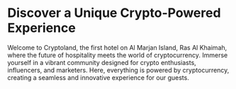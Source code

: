 # Discover a Unique Crypto-Powered Experience
Welcome to Cryptoland, the first hotel on Al Marjan Island, Ras Al Khaimah, where the future of hospitality meets the world of cryptocurrency. Immerse yourself in a vibrant community designed for crypto enthusiasts, influencers, and marketers. Here, everything is powered by cryptocurrency, creating a seamless and innovative experience for our guests.